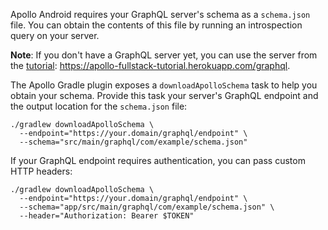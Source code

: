 
Apollo Android requires your GraphQL server's schema as a `schema.json` file. You can obtain the contents of this file by running an introspection query on your server.

**Note**: If you don't have a GraphQL server yet, you can use the server from the [tutorial](https://www.apollographql.com/docs/android/tutorial/00-introduction/): https://apollo-fullstack-tutorial.herokuapp.com/graphql.

The Apollo Gradle plugin exposes a `downloadApolloSchema` task to help you obtain your schema. Provide this task your server's GraphQL endpoint and the output location for the `schema.json` file:

```bash:title=(shell)
./gradlew downloadApolloSchema \
  --endpoint="https://your.domain/graphql/endpoint" \
  --schema="src/main/graphql/com/example/schema.json"
```

If your GraphQL endpoint requires authentication, you can pass custom HTTP headers:

```bash:title=(shell)
./gradlew downloadApolloSchema \
  --endpoint="https://your.domain/graphql/endpoint" \
  --schema="app/src/main/graphql/com/example/schema.json" \
  --header="Authorization: Bearer $TOKEN"
```
